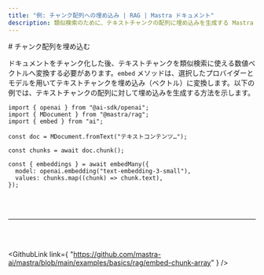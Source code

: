 ```yaml
---
title: "例: チャンク配列への埋め込み | RAG | Mastra ドキュメント"
description: 類似検索のために、テキストチャンクの配列に埋め込みを生成する Mastra の使用例。
---
```




<div id="embed-chunk-array">
  # チャンク配列を埋め込む
</div>

ドキュメントをチャンク化した後、テキストチャンクを類似検索に使える数値ベクトルへ変換する必要があります。`embed` メソッドは、選択したプロバイダーとモデルを用いてテキストチャンクを埋め込み（ベクトル）に変換します。以下の例では、テキストチャンクの配列に対して埋め込みを生成する方法を示します。

```tsx copy
import { openai } from "@ai-sdk/openai";
import { MDocument } from "@mastra/rag";
import { embed } from "ai";

const doc = MDocument.fromText("テキストコンテンツ…");

const chunks = await doc.chunk();

const { embeddings } = await embedMany({
  model: openai.embedding("text-embedding-3-small"),
  values: chunks.map((chunk) => chunk.text),
});
```

<br />

<br />

<hr className="dark:border-[#404040] border-gray-300" />

<br />

<br />

<GithubLink
  link={
"https://github.com/mastra-ai/mastra/blob/main/examples/basics/rag/embed-chunk-array"
}
/>
